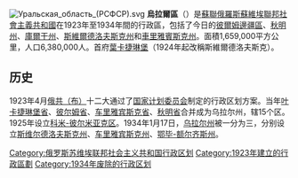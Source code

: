 {{noteTA
|T=zh-cn:乌拉尔州;zh-tw:烏拉爾區;
|1=zh-cn:乌拉尔州;zh-tw:烏拉爾區;
}}
[[File:Уральская_область_(РСФСР).svg|thumb]]
'''烏拉爾區'''（{{lang-ru|Ура́льская о́бласть}}）是[[蘇聯|蘇聯]][[俄羅斯蘇維埃聯邦社會主義共和國|俄羅斯蘇維埃聯邦社會主義共和國]]在1923年至1934年間的行政區，包括了今日的[[彼爾姆邊疆區|彼爾姆邊疆區]]、[[秋明州|秋明州]]、[[庫爾干州|庫爾干州]]、[[斯維爾德洛夫斯克州|斯維爾德洛夫斯克州]]和[[車里雅賓斯克州|車里雅賓斯克州]]。面積1,659,000平方公里，人口6,380,000人。首府[[葉卡捷琳堡|葉卡捷琳堡]]（1924年起改稱斯維爾德洛夫斯克）。
==历史==
1923年4月[[俄共（布）|俄共（布）]]十二大通过了[[苏联计委|国家计划委员会]]制定的行政区划方案。当年[[叶卡捷琳堡省|叶卡捷琳堡省]]、[[彼尔姆省|彼尔姆省]]、[[车里雅宾斯克省|车里雅宾斯克省]]、[[秋明省|秋明省]]合并成为乌拉尔州，辖15个区。1925年设立[[科米-彼尔米亚克区|科米-彼尔米亚克区]]。1934年1月17日，[[乌拉尔州|乌拉尔州]]被一分为三，分别设立[[斯维尔德洛夫斯克州|斯维尔德洛夫斯克州]]、[[车里雅宾斯克州|车里雅宾斯克州]]、[[鄂毕-额尔齐斯州|鄂毕-额尔齐斯州]]。

{{苏联小作品}}
[[Category:俄罗斯苏维埃联邦社会主义共和国行政区划|Category:俄罗斯苏维埃联邦社会主义共和国行政区划]]
[[Category:1923年建立的行政區劃|Category:1923年建立的行政區劃]]
[[Category:1934年废除的行政区划|Category:1934年废除的行政区划]]